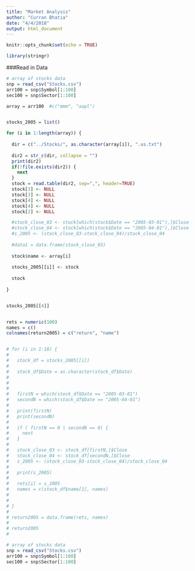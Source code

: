 ```yaml
---
title: "Market Analysis"
author: "Curran Bhatia"
date: "4/4/2018"
output: html_document
---
```


```r
knitr::opts_chunk$set(echo = TRUE)
```


```r
library(stringr)

```

###Read in Data
```r

# array of stocks data
snp = read_csv("Stocks.csv")
arr100 = snp$Symbol[1:100]
sec100 = snp$Sector[1:100]

array = arr100  #c("mmm", "aapl")


stocks_2005 = list()

for (i in 1:length(array)) {
  
  dir = c("../Stocks/", as.character(array[i]), ".us.txt")
  
  dir2 = str_c(dir, collapse = "")
  print(dir2)
  if(!file.exists(dir2)) {
    next
  }
  stock = read.table(dir2, sep=",", header=TRUE)
  stock[3] <- NULL
  stock[3] <- NULL
  stock[4] <- NULL
  stock[4] <- NULL
  stock[2] <- NULL

  #stock_close_03 <- stock[which(stock$Date == "2005-03-01"),]$Close 
  #stock_close_04 <- stock[which(stock$Date == "2005-04-01"),]$Close
  #s_2005 <- (stock_close_03-stock_close_04)/stock_close_04
  
  #data1 = data.frame(stock_close_03)
  
  stock$name <- array[i]
  
  stocks_2005[[i]] <- stock
  
  stock
  
}


stocks_2005[[4]]


rets = numeric(100)
names = c()
colnames(return2005) = c("return", "name")


# for (i in 1:18) {
#   
#   stock_df = stocks_2005[[i]]
#   
#   stock_df$Date = as.character(stock_df$Date)
#   
#   
#   
#   firstN = which(stock_df$Date == "2005-03-01")
#   secondN = which(stock_df$Date == "2005-04-01")
#   
#   print(firstN)
#   print(secondN)
#   
#   if ( firstN == 0 | secondN == 0) {
#     next
#   }
#   
#   stock_close_03 <- stock_df[firstN,]$Close 
#   stock_close_04 <- stock_df[secondN,]$Close
#   s_2005 <- (stock_close_03-stock_close_04)/stock_close_04
#   
#   print(s_2005)
#   
#   rets[i] = s_2005
#   names = c(stock_df$name[1], names)
#   
#   
# }
# 
# return2005 = data.frame(rets, names)
# 
# return2005
# 

```

```r
# array of stocks data
snp = read_csv("Stocks.csv")
arr100 = snp$Symbol[1:100]
sec100 = snp$Sector[1:100]
```

